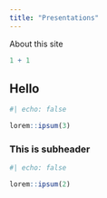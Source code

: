 ```yaml
---
title: "Presentations"
---
```


About this site

```r
1 + 1
```

## Hello

```r
#| echo: false

lorem::ipsum(3)
```


### This is subheader

```r
#| echo: false

lorem::ipsum(2)
```